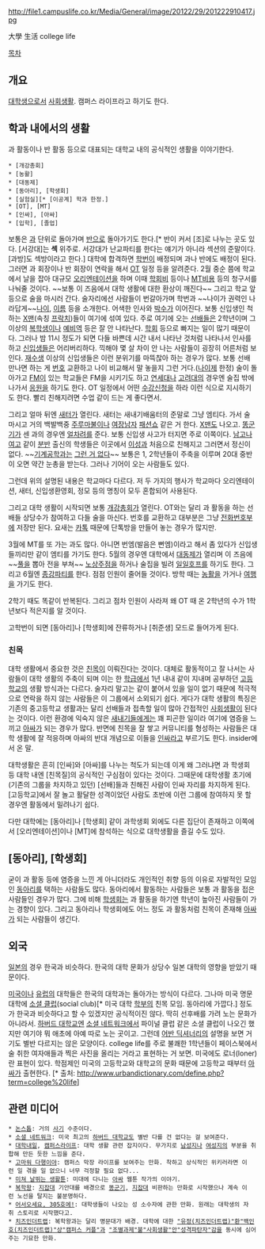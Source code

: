 http://file1.campuslife.co.kr/Media/General/image/20122/29/201222910417.jpg

大學 生活
college life

[[목차]]
== 개요 ==
[[대학생]]으로서 [[사회생활]]. 캠퍼스 라이프라고 하기도 한다.

== 학과 내에서의 생활 ==
과 활동이나 반 활동 등으로 대표되는 대학교 내의 공식적인 생활을 이야기한다. 

 * [개강총회]
 * [농활]
 * [대동제]
 * [동아리], [학생회]
 * [실험실][* [이공계] 학과 한정.]
 * [OT], [MT]
 * [인싸], [아싸]
 * [입학], [졸업]

보통은 [[과]] 단위로 돌아가며 [[반]]으로 돌아가기도 한다.[* 반이 커서 [조]로 나누는 곳도 있다. [서강대]는 '''섹''' 위주로. 서강대가 난교파티를 한다는 얘기가 아니라 섹션의 준말이다. [과방]도 섹방이라고 한다.] 대학에 합격하면 [[학번]]이 배정되며 과나 반에도 배정이 된다. 그러면 과 회장이나 반 회장이 연락을 해서 [[OT]] 일정 등을 알려준다. 2월 중순 쯤에 학교에서 날을 잡아 대규모 [[오리엔테이션]]을 하며 이때 [[학회비]] 등이나 [[MT]]비용 등의 청구서를 나눠줄 것이다. ~~보통 이 즈음에서 대학 생활에 대한 환상이 깨진다~~ 그리고 학교 앞 등으로 술을 마시러 간다. 술자리에선 사람들이 번갈아가며 학번과 ~~나이가 권력인 나라답게~~[[나이]], [[이름]] 등을 소개한다. 어색한 인사와 [[박수]]가 이어진다. 보통 신입생인 척 하는 [[X맨]](속칭 [[프락치]])들이 여기에 섞여 있다. 주로 여기에 오는 [[선배]]들은 2학년이며 그 이상의 [[복학생]]이나 [[예비역]] 등은 잘 안 나타난다. [[학회]] 등으로 빠지는 일이 많기 때문이다. 그러나 밤 11시 정도가 되면 다들 바쁜데 시간 내서 나타난 것처럼 나타나서 인사를 하고 [[신입생]]들은 어리버리하다. 끽해야 몇 살 차이 안 나는 사람들이 굉장히 어른처럼 보인다. [[재수생]] 이상의 신입생들은 이런 분위기를 마뜩찮아 하는 경우가 많다. 보통 선배 만나면 하는 게 [[번호]] 교환하고 나이 비교해서 말 놓을지 그런 거다.([[나이제]] 한정) 술이 돌아가고 [[FM]]이 있는 학교들은 FM을 시키기도 하고 [[연세대]]나 [[고려대]]의 경우엔 술집 밖에 나가서 [[응원]]을 하기도 한다. OT 일정에서 어떤 [[수강신청]]을 하라 이런 식으로 지시하기도 한다. 빨리 친해지려면 수업 같이 드는 게 좋다면서.

그리고 얼마 뒤엔 [[새터]]가 열린다. 새터는 새내기배움터의 준말로 그냥 엠티다. 가서 술 마시고 거의 백발백중 [[주루마불]]이나 [[여장남자]] [[패션쇼]] 같은 거 한다. [[X맨]]도 나오고. [[똥군기]]가 센 과의 경우엔 [[얼차려]]를 준다. 보통 신입생 사고가 터지면 주로 이쪽이다. [[남고]]나 [[여고]] 같이 [[분반]] 출신의 학생들은 이곳에서 [[이성]]과 처음으로 친해지고 그러면서 정신이 없다. ~~[[기계공학]]과는 [[그런 거 없다]]~~ 보통은 1, 2학년들이 주축을 이루며 20대 중반이 오면 약간 눈총을 받는다. 그러나 기어이 오는 사람들도 있다.

그런데 위의 설명된 내용은 학교마다 다르다. 저 두 가지의 행사가 학교마다 오리엔테이션, 새터, 신입생환영회, 정모 등의 명칭이 모두 혼합되어 사용된다. 

그리고 대학 생활이 시작되면 보통 [[개강총회]]가 열린다. OT와는 달리 과 활동을 하는 선배들 상당수가 참여하고 다들 술을 마신다. 번호를 교환하고 대부분은 그냥 [[전화번호부]]에 저장만 된다. 요새는 [[카톡]] 때문에 단톡방을 만들어 놓는 경우가 많지만.

3월에 MT를 또 가는 과도 많다. 아니면 번엠(발음은 뻔엠)이라고 해서 좀 있다가 신입생들끼리만 같이 엠티를 가기도 한다. 5월의 경우엔 대학에서 [[대동제]]가 열리며 이 즈음에 ~~[[풀]]을 뽑아 전을 부쳐~~ [[노상주점]]을 하거나 술집을 빌려 [[일일호프]]를 하기도 한다. 그리고 6월엔 [[종강파티]]를 한다. 점점 인원이 줄어들 것이다. 방학 때는 [[농활]]을 가거나 [[여행]]을 가기도 한다.

2학기 때도 똑같이 반복된다. 그리고 점차 인원이 사라져 왜 OT 때 온 2학년의 수가 1학년보다 적은지를 알 것이다.

고학번이 되면 [동아리]나 [학생회]에 잔류하거나 [취준생] 모드로 들어가게 된다.

=== 친목 ===
대학 생활에서 중요한 것은 [[친목]]이 이뤄진다는 것이다. 대체로 활동적이고 잘 나서는 사람들이 대학 생활의 주축이 되며 이는 한 [[학급]]에서 1년 내내 같이 지내며 공부하던 [[고등학교]]의 생활 방식과는 다르다. 술자리 말고는 같이 붙어서 있을 일이 없기 때문에 적극적으로 연락을 하지 않는 사람들은 이 그룹에서 소외되기 쉽다. 게다가 대학 생활의 특징은 기존의 중고등학교 생활과는 달리 선배들과 접촉할 일이 많아 간접적인 [[사회생활]]이 된다는 것이다. 이런 환경에 익숙지 않은 [[새내기]]들에게는 꽤 피곤한 일이라 여기에 염증을 느끼고 [[아싸]]가 되는 경우가 많다. 반면에 친목을 잘 쌓고 커뮤니티를 형성하는 사람들은 대학 생활에 잘 적응하며 아싸의 반대 개념으로 이들을 [[인싸]]라고 부르기도 한다. insider에서 온 말.

대학생활은 흔히 [인싸]와 [아싸]를 나누는 척도가 되는데 이게 왜 그러냐면 과 학생회 등 대학 내엔 [친목질]의 공식적인 구심점이 있다는 것이다. 그때문에 대학생활 초기에 (기존의 그룹을 차지하고 있던) [선배]들과 친해진 사람이 인싸 자리를 차지하게 된다. [고등학교]에서 잘 놀고 활달한 성격이었던 사람도 초반에 이런 그룹에 참여하지 못 할 경우엔 활동에서 밀려나기 쉽다.

다만 대학에는 [동아리]나 [학생회] 같이 과학생회 외에도 다른 집단이 존재하고 이쪽에서 [오리엔테이션]이나 [MT]에 참석하는 식으로 대학생활을 즐길 수도 있다.

== [동아리], [학생회] ==
굳이 과 활동 등에 염증을 느낀 게 아니더라도 개인적인 취향 등의 이유로 자발적인 모임인 [[동아리]]를 택하는 사람들도 많다. 동아리에서 활동하는 사람들은 보통 과 활동을 접은 사람들인 경우가 많다. 그에 비해 [[학생회]]는 과 활동을 하기엔 학년이 높아진 사람들이 가는 경향이 있다. 그리고 동아리나 학생회에도 어느 정도 과 활동처럼 친목이 존재해 [[아싸]]가 되는 사람들이 생긴다.

== 외국 ==
[[일본]]의 경우 한국과 비슷하다. 한국의 대학 문화가 상당수 일본 대학의 영향을 받았기 때문이다.

[[미국]]이나 [[유럽]]의 대학들은 한국의 대학과는 돌아가는 방식이 다르다. 그나마 미국 명문대학에 [[소셜 클럽]](social club)[* 미국 대학 [[학부]]의 친목 모임. 동아리에 가깝다.] 정도가 한국과 비슷하다고 할 수 있겠지만 공식적이진 않다. 딱히 선후배를 가려 노는 문화가 아니라서. [[하버드 대학교]]엔 [[소셜 네트워크]]에서 파이널 클럽 같은 소셜 클럽이 나오긴 했지만 여기야 뭐 애초에 아예 따로 노는 곳이고. 그런데 [[어반 딕셔너리]]의 설명을 보면 거기도 별반 다르지는 않은 모양이다. college life를 주로 불쾌한 1학년들이 페이스북에서 술 취한 여자애들과 찍은 사진을 올리는 거라고 표현하는 거 보면. 미국에도 로너(loner)란 표현이 있다. 학점제인 미국의 고등학교와 대학교의 문화 때문에 고등학교 때부터 [[아싸]]가 출현한다. [* 출처: http://www.urbandictionary.com/define.php?term=college%20life]

== 관련 미디어 ==
 * [[논스톱]]: 거의 [[사기]] 수준이다.
 * [[소셜 네트워크]]: 미국 최고의 [[하버드 대학교]]도 별반 다를 건 없다는 걸 보여준다.
 * [[대학내일]], [[캠퍼스라이프]]: 대학 생활 관련 잡지이다. 무가지로 [[남성지]]나 [[여성지]]의 부분을 취합해 만든 듯한 느낌을 준다.
 * [[고마워 다행이야]]: 캠퍼스 막장 라이프를 보여주는 만화. 착하고 상식적인 위키러라면 이런 일 겪을 일 없으니 너무 걱정할 필요 없다...
 * [[미쳐 날뛰는 생활툰]]: 미대에 다니는 [[아싸]] 웹툰 작가의 이야기.
 * [[복학왕]]: [[지잡대]] 기안대를 배경으로 [[똥군기]], [[지잡대]] 비판하는 만화로 시작했으나 계속 이런 노선을 탈지는 불분명하다.
 * [[어서오세요, 305호에!]]: 대학생들이 나오는 성 소수자에 관한 만화. 원래는 대학생의 자취 스토리로 시작했다고.
 * [[치즈인더트랩]]: 복학왕과는 달리 명문대가 배경. 대학에 대한 [["유정(치즈인더트랩)"환]][["백인호(치즈인더트랩)"상]][["캠퍼스 커플"과]] [["조별과제"불]][["사회생활"안]][["성격파탄자"감]]을 동시에 심어주는 기묘한 만화.

